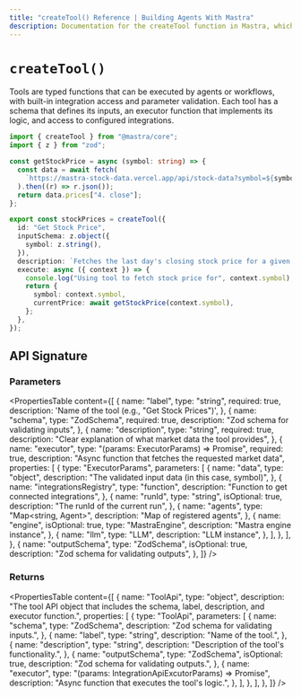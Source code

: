 ```yaml
---
title: "createTool() Reference | Building Agents With Mastra"
description: Documentation for the createTool function in Mastra, which creates custom tools for agents and workflows.
---
```


# `createTool()`

Tools are typed functions that can be executed by agents or workflows, with built-in integration access and parameter validation. Each tool has a schema that defines its inputs, an executor function that implements its logic, and access to configured integrations.

```ts filename="src/mastra/tools/index.ts" showLineNumbers copy
import { createTool } from "@mastra/core";
import { z } from "zod";

const getStockPrice = async (symbol: string) => {
  const data = await fetch(
    `https://mastra-stock-data.vercel.app/api/stock-data?symbol=${symbol}`,
  ).then((r) => r.json());
  return data.prices["4. close"];
};

export const stockPrices = createTool({
  id: "Get Stock Price",
  inputSchema: z.object({
    symbol: z.string(),
  }),
  description: `Fetches the last day's closing stock price for a given symbol`,
  execute: async ({ context }) => {
    console.log("Using tool to fetch stock price for", context.symbol);
    return {
      symbol: context.symbol,
      currentPrice: await getStockPrice(context.symbol),
    };
  },
});
```

## API Signature

### Parameters

<PropertiesTable
  content={[
    {
      name: "label",
      type: "string",
      required: true,
      description: 'Name of the tool (e.g., "Get Stock Prices")',
    },
    {
      name: "schema",
      type: "ZodSchema",
      required: true,
      description: "Zod schema for validating inputs",
    },
    {
      name: "description",
      type: "string",
      required: true,
      description: "Clear explanation of what market data the tool provides",
    },
    {
      name: "executor",
      type: "(params: ExecutorParams) => Promise<any>",
      required: true,
      description: "Async function that fetches the requested market data",
      properties: [
        {
          type: "ExecutorParams",
          parameters: [
            {
              name: "data",
              type: "object",
              description: "The validated input data (in this case, symbol)",
            },
            {
              name: "integrationsRegistry",
              type: "function",
              description: "Function to get connected integrations",
            },
            {
              name: "runId",
              type: "string",
              isOptional: true,
              description: "The runId of the current run",
            },
            {
              name: "agents",
              type: "Map<string, Agent<any>>",
              description: "Map of registered agents",
            },
            {
              name: "engine",
              isOptional: true,
              type: "MastraEngine",
              description: "Mastra engine instance",
            },
            {
              name: "llm",
              type: "LLM",
              description: "LLM instance",
            },
          ],
        },
      ],
    },
    {
      name: "outputSchema",
      type: "ZodSchema",
      isOptional: true,
      description: "Zod schema for validating outputs",
    },
  ]}
/>

### Returns

<PropertiesTable
  content={[
    {
      name: "ToolApi",
      type: "object",
      description:
        "The tool API object that includes the schema, label, description, and executor function.",
      properties: [
        {
          type: "ToolApi",
          parameters: [
            {
              name: "schema",
              type: "ZodSchema<IN>",
              description: "Zod schema for validating inputs.",
            },
            {
              name: "label",
              type: "string",
              description: "Name of the tool.",
            },
            {
              name: "description",
              type: "string",
              description: "Description of the tool's functionality.",
            },
            {
              name: "outputSchema",
              type: "ZodSchema<OUT>",
              isOptional: true,
              description: "Zod schema for validating outputs.",
            },
            {
              name: "executor",
              type: "(params: IntegrationApiExcutorParams<IN>) => Promise<OUT>",
              description: "Async function that executes the tool's logic.",
            },
          ],
        },
      ],
    },
  ]}
/>
